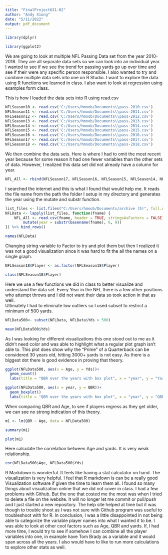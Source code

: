 ```yaml
---
title: "FinalProject631-02"
author: "Andy Xiong"
date: "5/11/2022"
output: pdf_document
---
```

```r
library(dplyr)
```
```r
library(ggplot2)
```


We are going to look at multiple NFL Passing Data set from the year 2010-2018. They are all separate data sets so we can look into an individual year. 
I wanted to see if we see the trend for passing yards go up over time and see if their were any specific person responsible. 
I also wanted to try and combine multiple data sets into one on R Studio. I want to explore the data using R functions we learned in class. 
I also want to look at regression using examples form class.

This is how I loaded the data sets into R using read.csv
```r
NFLSeason10 <- read.csv('C:/Users/hmoob/Documents\\pass-2010.csv')
NFLSeason11 <- read.csv('C:/Users/hmoob/Documents\\pass-2011.csv')
NFLSeason12 <- read.csv('C:/Users/hmoob/Documents\\pass-2012.csv')
NFLSeason13 <- read.csv('C:/Users/hmoob/Documents\\pass-2013.csv')
NFLSeason14 <- read.csv('C:/Users/hmoob/Documents\\pass-2014.csv')
NFLSeason15 <- read.csv('C:/Users/hmoob/Documents\\pass-2015.csv')
NFLSeason16 <- read.csv('C:/Users/hmoob/Documents\\pass-2016.csv')
NFLSeason17 <- read.csv('C:/Users/hmoob/Documents\\pass-2017.csv')
NFLSeason18 <- read.csv('C:/Users/hmoob/Documents\\pass-2018.csv')
```
We then combine the data sets. Here is where I had to omit the most recent year because for some reason it had one fewer variables than the other sets of data. However, I realized this data set did not already have a column for year.
```r
NFL_All <- rbind(NFLSeason17, NFLSeason16, NFLSeason15, NFLSeason14, NFLSeason13, NFLSeason12, NFLSeason11, NFLSeason10)
```

I searched the internet and this is what I found that would help me. It reads the file name from the path the folder I setup in my directory and generates the year using the mutate and substr function.
```r
list_files <- list.files("C:/Users/hmoob/Documents/archive (5)", full.names = TRUE)
NFLData <- lapply(list_files, function(fname) {
    NFL_All <- read.csv(fname, header = TRUE, stringsAsFactors = FALSE) %>%
        mutate(year = substr(basename(fname), 6, 9))
}) %>% bind_rows()
```


```r
names(NFLData)
```
Changing string variable to Factor to try and plot them but 
then I realized it was not a good visualization since it
was hard to fit the all the names on a single graph.
```r
NFLSeason18$Player <- as.factor(NFLSeason18$Player)
```

```r
class(NFLSeason18$Player)
```
Here we use a few functions we did in class to better visualize and understand the data set. 
Every Year in the NFL there is a few other positions who attempt 
throws and
I did not want their data so took action in that as well.  
Ultimately I had to eliminate low outliers so I used subset to restrict a minimum of 500 yards.

```r
NFLData500<- subset(NFLData, NFLData$Yds > 500)
```

```r
mean(NFLData500$Yds)
```

As I was looking for different visualizations this one stood out to me as it didn't need color and was able to highlight what a regular plot graph isn't able to. This plot does show why the "Prime" of a Quarterback can be considered 30 years old, hitting 3000+ yards is not easy. As there is a biggest dot there is good evidence in proving that theory.
```r
ggplot(NFLData500, aes(x = Age, y = Yds))+
  geom_count()
  labs(title = "QBR over the years with box plot", x = "year", y = "Yards")
```
```r
ggplot(NFLData500, aes(x = year, y = QBR))+
  geom_boxplot()
  labs(title = "QBR over the years with box plot", x = "year", y = "QBR")
```

When comparing QBR and Age, to see if players regress as they get older, we can see no strong indication of this theory. 


```r
m1 <- lm(QBR ~ Age, data = NFLData500)
```
```r
summary(m1)
```
```r
plot(m1)
```

Here calculate the correlation between Age and yards. It is very weak relationship.
```r
cor(NFLData500$Age, NFLData500$Yds)
```


R Markdown is wonderful. It feels like having a stat calculator on hand. 
The visualization is very helpful. I feel that R markdown is can be a really good 
Visualization software if given the time to learn them all. 
I found so many things about visualization online that we did 
not cover in class.
I had a few problems with Github. But the one that costed me the 
most was when I tried to delete a file on the website.
It will no longer let me commit or pull/push and I just 
started a new repository. The help site helped at time but it was though 
to trouble shoot as I was not sure with Github program was useful to troubleshoot with for R. 
In conclusion, I was a little disappointed in not being able to categorize the 
variable player names into what I wanted it to be. 
I was able to look at other cool factors such as Age, QBR and yards. If, I had more time, 
I would try to see if 
somehow I can combine all the player variables into one, in example 
have Tom Brady as a variable and it would span across all the years. 
I also would have to like to run more calculations to explore other stats as well. 
